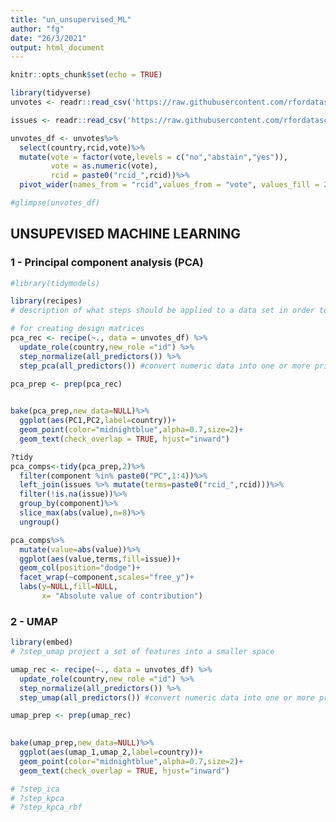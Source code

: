 ```yaml
---
title: "un_unsupervised_ML"
author: "fg"
date: "26/3/2021"
output: html_document
---
```


```r
knitr::opts_chunk$set(echo = TRUE)
```

```r
library(tidyverse)
unvotes <- readr::read_csv('https://raw.githubusercontent.com/rfordatascience/tidytuesday/master/data/2021/2021-03-23/unvotes.csv')

issues <- readr::read_csv('https://raw.githubusercontent.com/rfordatascience/tidytuesday/master/data/2021/2021-03-23/issues.csv')
```



```r
unvotes_df <- unvotes%>%
  select(country,rcid,vote)%>%
  mutate(vote = factor(vote,levels = c("no","abstain","yes")),
         vote = as.numeric(vote),
         rcid = paste0("rcid_",rcid))%>%
  pivot_wider(names_from = "rcid",values_from = "vote", values_fill = 2)

#glimpse(unvotes_df)
```


## UNSUPEVISED MACHINE LEARNING##################################

### 1 - Principal component analysis (PCA)


```r
#library(tidymodels)

library(recipes)
# description of what steps should be applied to a data set in order to get it ready for data analysis

# for creating design matrices
pca_rec <- recipe(~., data = unvotes_df) %>%
  update_role(country,new_role ="id") %>%
  step_normalize(all_predictors()) %>%
  step_pca(all_predictors()) #convert numeric data into one or more principal components

pca_prep <- prep(pca_rec)
  
```



```r
bake(pca_prep,new_data=NULL)%>%
  ggplot(aes(PC1,PC2,label=country))+
  geom_point(color="midnightblue",alpha=0.7,size=2)+
  geom_text(check_overlap = TRUE, hjust="inward")
```


```r
?tidy
pca_comps<-tidy(pca_prep,2)%>%
  filter(component %in% paste0("PC",1:4))%>%
  left_join(issues %>% mutate(terms=paste0("rcid_",rcid)))%>%
  filter(!is.na(issue))%>%
  group_by(component)%>%
  slice_max(abs(value),n=8)%>%
  ungroup()

pca_comps%>%
  mutate(value=abs(value))%>%
  ggplot(aes(value,terms,fill=issue))+
  geom_col(position="dodge")+
  facet_wrap(~component,scales="free_y")+
  labs(y=NULL,fill=NULL,
       x= "Absolute value of contribution")
```



### 2 - UMAP

```r
library(embed)
# ?step_umap project a set of features into a smaller space

umap_rec <- recipe(~., data = unvotes_df) %>%
  update_role(country,new_role ="id") %>%
  step_normalize(all_predictors()) %>%
  step_umap(all_predictors()) #convert numeric data into one or more principal components

umap_prep <- prep(umap_rec)
  
```



```r
bake(umap_prep,new_data=NULL)%>%
  ggplot(aes(umap_1,umap_2,label=country))+
  geom_point(color="midnightblue",alpha=0.7,size=2)+
  geom_text(check_overlap = TRUE, hjust="inward")
```


```r
# ?step_ica
# ?step_kpca
# ?step_kpca_rbf
```


```r

```


















